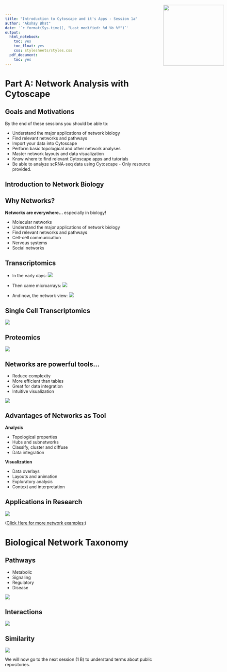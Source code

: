 ```yaml
---
title: "Introduction to Cytoscape and it's Apps - Session 1a"
author: "Akshay Bhat"
date: '`r format(Sys.time(), "Last modified: %d %b %Y")`'
output: 
  html_notebook:
    toc: yes
    toc_float: yes
    css: stylesheets/styles.css
  pdf_document:
    toc: yes
---
```

<img src="images/logo-sm.png" style="position:absolute;top:40px;right:10px;" width="200" />

# Part A: Network Analysis with Cytoscape

## Goals and Motivations
By the end of these sessions you should be able to:

* Understand the major applications of network biology
* Find relevant networks and pathways
* Import your data into Cytoscape
* Perform basic topological and other network analyses
* Master network layouts and data visualization
* Know where to find relevant Cytoscape apps and tutorials
* Be able to analyze scRNA-seq data using Cytoscape - Only resource provided. 


## Introduction to Network Biology
## **Why Networks?**
**Networks are everywhere...** especially in biology!

* Molecular networks
* Understand the major applications of network biology
* Find relevant networks and pathways
* Cell-cell communication
* Nervous systems
* Social networks



## **Transcriptomics**
* In the early days:
![](images/RNA_agarose_gel.png)
* Then came microarrays:
![](images/microarry.png)

* And now, the network view:
![](images/Network_View_Array.png)

## **Single Cell Transcriptomics**
![](images/scRNA-Networks.png)

## **Proteomics**
![](images/proteomics-Network.png)



## **Networks are powerful tools...**

* Reduce complexity
* More efficient than tables
* Great for data integration
* Intuitive visualization


![](images/TF_mRNA_network.png)

## Advantages of Networks as Tool
**Analysis**

* Topological properties
* Hubs and subnetworks
* Classify, cluster and diffuse
* Data integration

**Visualization**

* Data overlays
* Layouts and animation
* Exploratory analysis
* Context and interpretation


## Applications in Research
![](images/Application_research.png)

([Click Here for more network examples:](https://www.ncbi.nlm.nih.gov/pmc/?term=(cytoscape+AND+network)+AND+(%222022/01/01%22[PUBDATE]+%3A+%223000/01/01%22[PUBDATE])&report=imagesdocsum&dispmax=100))


# Biological Network Taxonomy

## Pathways

* Metabolic
* Signaling
* Regulatory
* Disease

![](images/Pathway_Rout.png)

## Interactions

![](images/Interactions_Taxonomy.png)

## Similarity
![](images/Similarities.png)


We will now go to the next session (1 B) to understand terms about public repositories. 
<br></br><br></br>

